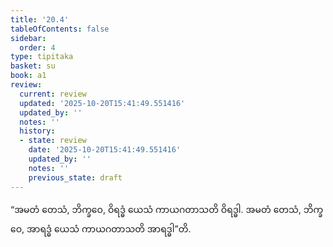 ```yaml
---
title: '20.4'
tableOfContents: false
sidebar:
  order: 4
type: tipitaka
basket: su
book: a1
review:
  current: review
  updated: '2025-10-20T15:41:49.551416'
  updated_by: ''
  notes: ''
  history:
  - state: review
    date: '2025-10-20T15:41:49.551416'
    updated_by: ''
    notes: ''
    previous_state: draft
---
```



<DynamicBreadcrumb />


<ReviewStatus review={frontmatter.review} showDetails={true} />

<HypothesisAnnotation frontmatter={frontmatter} />

<Division number="603" book="a1" e="ch" v="15" p="47">

<Paragraph number="472" book="a1">
“အမတံ တေသံ, ဘိက္ခဝေ, ဝိရဒ္ဓံ ယေသံ ကာယဂတာသတိ ဝိရဒ္ဓါ. အမတံ တေသံ, ဘိက္ခဝေ, အာရဒ္ဓံ ယေသံ ကာယဂတာသတိ အာရဒ္ဓါ”တိ.
</Paragraph>
</Division>